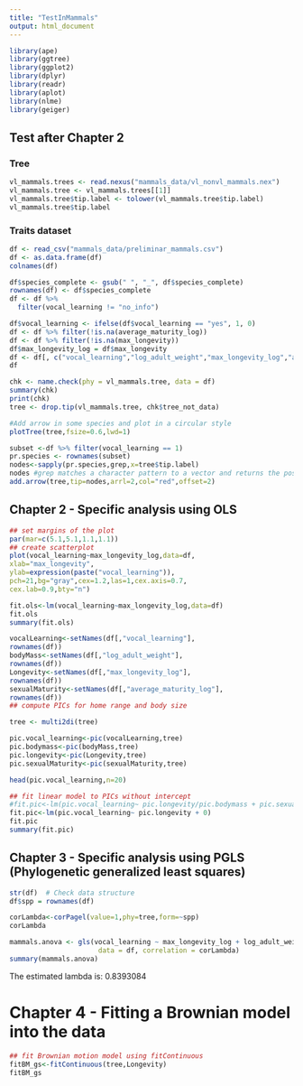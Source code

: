 ```yaml
---
title: "TestInMammals"
output: html_document
---
```

```r
library(ape)
library(ggtree)
library(ggplot2)
library(dplyr)
library(readr)
library(aplot)
library(nlme)
library(geiger)


```

## Test after Chapter 2
### Tree

```r
vl_mammals.trees <- read.nexus("mammals_data/vl_nonvl_mammals.nex")
vl_mammals.tree <- vl_mammals.trees[[1]]
vl_mammals.tree$tip.label <- tolower(vl_mammals.tree$tip.label)
vl_mammals.tree$tip.label 
```

### Traits dataset

```r
df <- read_csv("mammals_data/preliminar_mammals.csv")
df <- as.data.frame(df)
colnames(df)

df$species_complete <- gsub(" ", "_", df$species_complete)
rownames(df) <- df$species_complete
df <- df %>%
  filter(vocal_learning != "no_info")

df$vocal_learning <- ifelse(df$vocal_learning == "yes", 1, 0)
df <- df %>% filter(!is.na(average_maturity_log))
df <- df %>% filter(!is.na(max_longevity))
df$max_longevity_log = df$max_longevity
df <- df[, c("vocal_learning","log_adult_weight","max_longevity_log","average_maturity_log")]
df
```


```r
chk <- name.check(phy = vl_mammals.tree, data = df)
summary(chk)
print(chk)
tree <- drop.tip(vl_mammals.tree, chk$tree_not_data)
```



```r
#Add arrow in some species and plot in a circular style
plotTree(tree,fsize=0.6,lwd=1)

subset <-df %>% filter(vocal_learning == 1)
pr.species <- rownames(subset)
nodes<-sapply(pr.species,grep,x=tree$tip.label)
nodes #grep matches a character pattern to a vector and returns the positions of the elements of the vector in which that pattern is found.
add.arrow(tree,tip=nodes,arrl=2,col="red",offset=2)
```
## Chapter 2 - Specific analysis using OLS

```r
## set margins of the plot
par(mar=c(5.1,5.1,1.1,1.1))
## create scatterplot
plot(vocal_learning~max_longevity_log,data=df,
xlab="max_longevity",
ylab=expression(paste("vocal_learning")),
pch=21,bg="gray",cex=1.2,las=1,cex.axis=0.7,
cex.lab=0.9,bty="n")
```
```r
fit.ols<-lm(vocal_learning~max_longevity_log,data=df)
fit.ols
summary(fit.ols)

```



```r
vocalLearning<-setNames(df[,"vocal_learning"],
rownames(df))
bodyMass<-setNames(df[,"log_adult_weight"],
rownames(df))
Longevity<-setNames(df[,"max_longevity_log"],
rownames(df))
sexualMaturity<-setNames(df[,"average_maturity_log"],
rownames(df))
## compute PICs for home range and body size

tree <- multi2di(tree)

pic.vocal_learning<-pic(vocalLearning,tree)
pic.bodymass<-pic(bodyMass,tree)
pic.longevity<-pic(Longevity,tree)
pic.sexualMaturity<-pic(sexualMaturity,tree)

head(pic.vocal_learning,n=20)
```

```r
## fit linear model to PICs without intercept
#fit.pic<-lm(pic.vocal_learning~ pic.longevity/pic.bodymass + pic.sexualMaturity/pic.bodymass + 0)
fit.pic<-lm(pic.vocal_learning~ pic.longevity + 0)
fit.pic
summary(fit.pic)
```
## Chapter 3 - Specific analysis using PGLS (Phylogenetic generalized least squares)

```r
str(df)  # Check data structure
df$spp = rownames(df)
```

```r
corLambda<-corPagel(value=1,phy=tree,form=~spp)
corLambda
```


```r
mammals.anova <- gls(vocal_learning ~ max_longevity_log + log_adult_weight + average_maturity_log, 
                      data = df, correlation = corLambda)
summary(mammals.anova)
```
The estimated lambda is: 0.8393084 



# Chapter 4 - Fitting a Brownian model into the data

```r
## fit Brownian motion model using fitContinuous
fitBM_gs<-fitContinuous(tree,Longevity)
fitBM_gs
```


